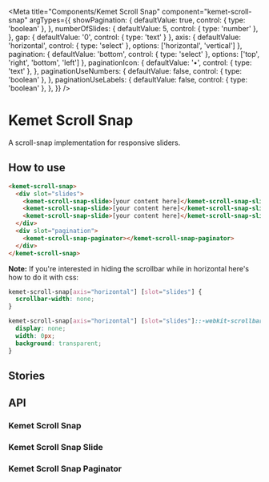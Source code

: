 

<Meta
  title="Components/Kemet Scroll Snap"
  component="kemet-scroll-snap"
  argTypes={{
    showPagination: {
      defaultValue: true,
      control: { type: 'boolean' },
    },
    numberOfSlides: {
      defaultValue: 5,
      control: { type: 'number' },
    },
    gap: {
      defaultValue: '0',
      control: { type: 'text' }
    },
    axis: {
      defaultValue: 'horizontal',
      control: { type: 'select' },
      options: ['horizontal', 'vertical']
    },
    pagination: {
      defaultValue: 'bottom',
      control: { type: 'select' },
      options: ['top', 'right', 'bottom', 'left']
    },
    paginationIcon: {
      defaultValue: '•',
      control: { type: 'text' },
    },
    paginationUseNumbers: {
      defaultValue: false,
      control: { type: 'boolean' },
    },
    paginationUseLabels: {
      defaultValue: false,
      control: { type: 'boolean' },
    },
  }}
/>


# Kemet Scroll Snap

A scroll-snap implementation for responsive sliders.

## How to use
```html
<kemet-scroll-snap>
  <div slot="slides">
    <kemet-scroll-snap-slide>[your content here]</kemet-scroll-snap-slide>
    <kemet-scroll-snap-slide>[your content here]</kemet-scroll-snap-slide>
    <kemet-scroll-snap-slide>[your content here]</kemet-scroll-snap-slide>
  </div>
  <div slot="pagination">
    <kemet-scroll-snap-paginator></kemet-scroll-snap-paginator>
  </div>
</kemet-scroll-snap>
```

**Note:** If you're interested in hiding the scrollbar while in horizontal here's how to do it with css:

```css
kemet-scroll-snap[axis="horizontal"] [slot="slides"] {
  scrollbar-width: none;
}

kemet-scroll-snap[axis="horizontal"] [slot="slides"]::-webkit-scrollbar {
  display: none;
  width: 0px;
  background: transparent;
}
```

## Stories

<Canvas>
  <Story story={stories.ScrollSnap} />
</Canvas>

## API

### Kemet Scroll Snap
<ArgsTable of="kemet-scroll-snap" />

### Kemet Scroll Snap Slide
<ArgsTable of="kemet-scroll-snap-slide" />

### Kemet Scroll Snap Paginator
<ArgsTable of="kemet-scroll-snap-paginator" />
